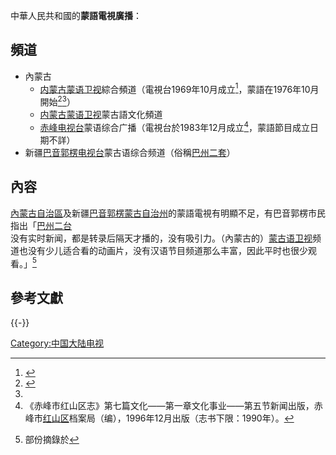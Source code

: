 中華人民共和國的'''蒙語電視廣播'''：

==頻道==
*內蒙古
**[[内蒙古蒙语卫视|内蒙古蒙语卫视]]綜合頻道（電視台1969年10月成立<ref name="CCTV2007">{{cite news|title=内蒙古电视台简介|newspaper=CCTV指南频道「2007年全国电视台台长论坛」专题|date=2007-04-28|author=|url=http://cctvenchiridion.cctv.com/special/C18317/20070428/104309.shtml|archiveurl=https://web.archive.org/web/20201103010735/http://cctvenchiridion.cctv.com/special/C18317/20070428/104309.shtml|archivedate=2020年11月3日|accessdate=2020年10月29日|dead-url=no}}</ref>，蒙語在1976年10月開始<ref>{{cite news|title=“美丽草原”之蒙古语广播电视——内蒙古自治区蒙古语卫视频道采访侧记|newspaper=[[广西民族报|广西民族报]]|date=2014-08-29|author=黄新荣,潘朝阳|url=http://www.gxmzb.net/content/2014-08/29/content_7740.htm|archiveurl=https://web.archive.org/web/20201029113257/http://www.gxmzb.net/content/2014-08/29/content_7740.htm|archivedate=2020年10月29日|accessdate=2020年10月29日|dead-url=no}}</ref><ref name="CCTV2007"/>）
**[[内蒙古蒙语卫视|内蒙古蒙语卫视]]蒙古語文化頻道	
**[[赤峰电视台|赤峰电视台]]蒙语综合广播（電視台於1983年12月成立<ref>《赤峰市红山区志》第七篇文化——第一章文化事业——第五节新闻出版，赤峰市[[红山区|红山区]]档案局（编），1996年12月出版（志书下限：1990年）。</ref>，蒙語節目成立日期不詳）
*新疆[[巴音郭楞电视台|巴音郭楞电视台]]蒙古语综合频道（俗稱[[巴州二套|巴州二套]]）

==內容==
[[內蒙古自治區|內蒙古自治區]]及新疆[[巴音郭楞蒙古自治州|巴音郭楞蒙古自治州]]的蒙語電視有明顯不足，有巴音郭楞市民指出「[[巴州二台|巴州二台]]没有实时新闻，都是转录后隔天才播的，没有吸引力。（內蒙古的）[[蒙古语卫视|蒙古语卫视]]频道也没有少儿适合看的动画片，没有汉语节目频道那么丰富，因此平时也很少观看。」<ref>{{cite journal|title=新疆巴州蒙古族语言使用状况研究|journal=[[陕西师范大学|陕西师范大学]]社会语言学专业[[博士論文|博士論文]]|date=2016|issue=|author=韩建岗|url=|archiveurl=|archivedate=}} 部份摘錄於{{cite news|title=新疆巴州蒙古族语言使用现状背景情况|newspaper=搜狐號-蒙古语|date=2017-12-28|author=韩建岗|url=https://www.sohu.com/a/213253341_286345|archiveurl=https://web.archive.org/web/20201101043257/https://www.sohu.com/a/213253341_286345|archivedate=2020-11-01|accessdate=2020-10-29|dead-url=no}}</ref>

==參考文獻==
{{reflist}}
{{-}}
{{中华人民共和国广播电视网络}}
[[Category:中国大陆电视|Category:中国大陆电视]]